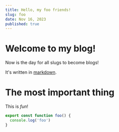 ```yaml
---
title: Hello, my foo friends!
slug: foo
date: Nov 16, 2023
published: true
---
```

# Welcome to my blog!

Now is the day for all slugs to become blogs!

It's written in [markdown](https://daringfireball.net/projects/markdown/).

# The most important thing

This is *fun*!

```js
export const function foo() {
  console.log('foo')
}
```
